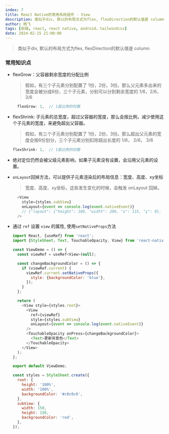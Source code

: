```yaml
---
index: 7
title: React Native的常用系统组件 - View
description: 类似于div, 默认的布局方式为flex, flexDirection的默认值是 column
author: 杨飞
tags: [前端, react, react native, android，tailwindcss]
date: 2024-02-15 21:00:00
---
```


> 类似于div, 默认的布局方式为flex, flexDirection的默认值是 column

### 常用知识点

- flexGrow：父容器剩余宽度的分配比例
  > 假如，有三个子元素分别配置了 1份，2份，3份。那么父元素多出来的宽度会被分成6份，三个子元素，分别可以分到剩余宽度的 1/6，2/6，3/6
  ```javascript
    flexGrow: 1,  // 1是比例的份数
  ```

- flexShrink: 子元素的总宽度，超过父容器的宽度，那么会按比例，减少使用这个子元素的宽度，来避免超出父容器。
  > 假如，有三个子元素分别配置了 1份，2份，3份。那么超出父元素的宽度会按6份划分，三个子元素分别扣除超出长度的 1/6， 2/6， 3/6
  ```javascript
  flexShrink: 1,  // 1是比例的份数
  ```

- 绝对定位仍然会被父级元素影响，如果子元素没有设置，会沿用父元素的设置。

- `onLayout`回掉方法，可以提供子元素渲染后的布局信息：宽度、高度、xy坐标
  > 宽度、高度、xy坐标，这些发生变化的时候，会触发 onLayout 回掉。
  ```javascript
    <View
      style={styles.subView}
      onLayout={event => console.log(event.nativeEvent)}
      // {"layout": {"height": 100, "width": 200, "x": 115, "y": 0}, "target": 3}
    />
  ```

- 通过 `ref` 设置 `view` 的属性, 使用`setNativeProps`方法
  ```javascript
  import React, {useRef} from 'react';
  import {StyleSheet, Text, TouchableOpacity, View} from 'react-native';

  const ViewDemo = () => {
    const viewRef = useRef<View>(null);

    const changeBackgroundColor = () => {
      if (viewRef.current) {
        viewRef.current.setNativeProps({
          style: {backgroundColor: 'blue'},
        });
      }
    };

    return (
      <View style={styles.root}>
        <View
          ref={viewRef}
          style={styles.subView}
          onLayout={event => console.log(event.nativeEvent)}
        />
        <TouchableOpacity onPress={changeBackgroundColor}>
          <Text>更新背景色</Text>
        </TouchableOpacity>
      </View>
    );
  };

  export default ViewDemo;

  const styles = StyleSheet.create({
    root: {
      height: '100%',
      width: '100%',
      backgroundColor: '#c0c0c0',
    },
    subView: {
      width: 150,
      height: 150,
      backgroundColor: 'red',
    },
  });
  ```
